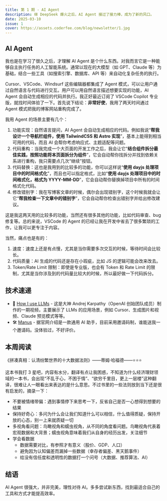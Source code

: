 ```yaml
---
title: 第 1 期 - AI Agent
description: 继 DeepSeek 爆火之后，AI Agent 接过了接力棒，成为了新的风口。
date: 2025-03-10
issue: 1
cover: https://assets.coderfee.com/blog/newsletter/1.jpg
---
```


## AI Agent

我也是在学习了很久之后，才理解 AI Agent 是个什么东西。对我而言它是一种能够自主执行任务的人工智能系统。通常以现在的大模型（如 GPT、Claude 等）为基础，结合一些工具（如搜索引擎、数据库、API 等）来自动化复杂任务的执行。

Cursor、VSCode、Windsurf 这些编辑器都集成了 Agent 模式，可以让用户通过自然语言与代码进行交互。用户可以用自然语言描述想要实现的功能，AI Agent 会自动生成相应的代码并执行。我正好最近订阅了 VSCode Copilot 专业版，就找时间体验了一下。首先说下结论：**非常好使**，我用了两天时间通过 Agent 模式把我的博客网站重构完成了。

我用 Agent 的场景主要有几个：

1. 功能实现：自然语言提问，AI Agent 会自动生成相应的代码。例如我说“**帮我设计一个导航栏组件，使用 TailwindCSS 和 Astro 实现**”，基本上能得到相当可用的代码，而且 AI 会帮你考虑响应式、主题适配等问题。
2. 代码重构：当我完成一个大页面的开发工作之后，我会让它“**结合组件拆分最佳实践，按照功能将本页面拆分为组件**”，它会自动帮你找拆分并找到依赖关系进行重构，我只需要点几次“继续”按钮。
3. 代码替换：这也是我用到的比较多的功能，你可以这样说“**使用 dayjs 处理项目中的时间格式化**”，而且也可以指定格式，比如“**使用 dayjs 处理项目中的时间格式化，格式为 YYYY-MM-DD**”，它会自动帮你替换掉项目中所有的时间格式化代码。
4. 修改错别字：我在写博客文章的时候，偶尔会出现错别字，这个时候我就会让它“**帮我检查一下文章中的错别字**”，它会自动帮你检查出错别字并给出修改建议。

这是我这两天用的比较多的功能，当然还有很多其他的功能，比如代码审查、bug 修复等。总的来说，VSCode 的 Agent 的已经让我在开发中省去了很多繁琐的工作，让我可以更专注于内容。

当然，痛点也是有的：

1. 速度：速度上还是有点慢，尤其是当你需要多次交互的时候，等待时间会比较长。
2. 代码质量：AI 生成的代码还是存在小瑕疵，比如 JS 的逻辑可能会改来改去。
3. Token/Rate Limit 限制：即使是专业版，也会有 Token 和 Rate Limit 的限制，尤其是当你涉及到的代码量比较大的时候，所以最好做一下代码拆分。

## 技术速递

- 🎥 [How I use LLMs](https://www.youtube.com/watch?v=EWvNQjAaOHw) - 这是大神 Andrej Karpathy（OpenAI 创始团队成员）制作的一期视频，主要展示了 LLMs 的应用场景，例如 Cursor、生成图片和视频、Claude 预览模式等等。
- 🛠️ [Manus](https://manus.im/) - 据官网介绍是一款通用 AI 助手，目前采用邀请码制，谁能送我一个邀请码。没体验过，不好评价。

## 本周阅读

《拼凑真相：认清纷繁世界的十大数据法则》——蒂姆·哈福德——⭐⭐⭐

这本书我打 3 星吧，内容有水分，翻译有点让我困惑，不知道为什么经济理财领域的一本书，会出现“不乱于心，不困于情”、“欲穷千里目，更上一层楼”这种翻译，很难让人一眼看出来表达的是什么意思。不过书里的一些法则放到当下还是很有启发的，摘录一下：

- 不要被情绪带偏：遇到事情停下来思考一下，反省自己是否一心想得到想要的结果
- 保持好奇心：多问为什么会让我们知道什么可以相信，什么值得质疑，保持开放的心态，别一上来就质疑一切
- 多视角看问题：鸟瞰视角和蠕虫视角，从不同的角度看问题。鸟瞰视角代表着宏观数据和大背景；蠕虫视角意味着我们从自身的经历出发，关注细节
- 学会看数据
	- 数据需要对比，有参照才有意义（股价、GDP、人口）
	- 避免因为认知偏差而漏掉一些数据（幸存者偏差、黑天鹅事件）
	- 给没有信任度和透明性的数据打一个问号（大数据、推荐算法、AI）

## 结语

AI Agent 很强大，并非完美，理性对待 AI。多多尝试新东西，找到最适合自己的工具和方式才能提高效率。

